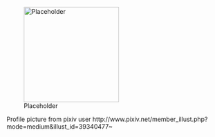 [[File:Placeholder|thumb|220px]]

Profile picture from pixiv user http://www.pixiv.net/member_illust.php?mode=medium&illust_id=39340477~